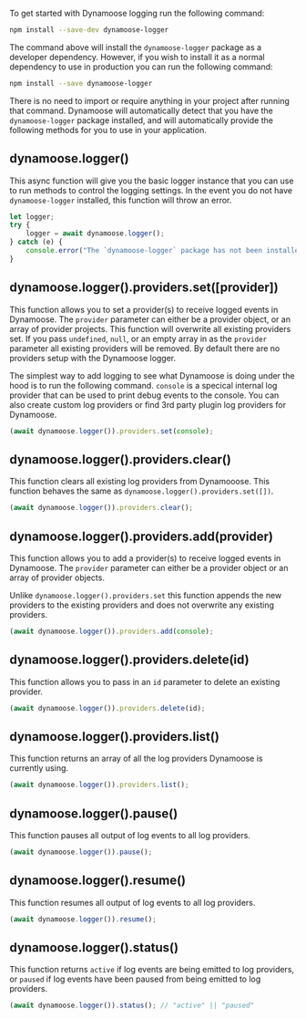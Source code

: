 To get started with Dynamoose logging run the following command:

```bash npm2yarn
npm install --save-dev dynamoose-logger
```

The command above will install the `dynamoose-logger` package as a developer dependency. However, if you wish to install it as a normal dependency to use in production you can run the following command:

```bash npm2yarn
npm install --save dynamoose-logger
```

There is no need to import or require anything in your project after running that command. Dynamoose will automatically detect that you have the `dynamoose-logger` package installed, and will automatically provide the following methods for you to use in your application.

## dynamoose.logger()

This async function will give you the basic logger instance that you can use to run methods to control the logging settings. In the event you do not have `dynamoose-logger` installed, this function will throw an error.

```js
let logger;
try {
	logger = await dynamoose.logger();
} catch (e) {
	console.error("The `dynamoose-logger` package has not been installed.");
}
```

## dynamoose.logger().providers.set([provider])

This function allows you to set a provider(s) to receive logged events in Dynamoose. The `provider` parameter can either be a provider object, or an array of provider projects. This function will overwrite all existing providers set. If you pass `undefined`, `null`, or an empty array in as the `provider` parameter all existing providers will be removed. By default there are no providers setup with the Dynamoose logger.

The simplest way to add logging to see what Dynamoose is doing under the hood is to run the following command. `console` is a specical internal log provider that can be used to print debug events to the console. You can also create custom log providers or find 3rd party plugin log providers for Dynamoose.

```js
(await dynamoose.logger()).providers.set(console);
```

## dynamoose.logger().providers.clear()

This function clears all existing log providers from Dynamooose. This function behaves the same as `dynamoose.logger().providers.set([])`.

```js
(await dynamoose.logger()).providers.clear();
```

## dynamoose.logger().providers.add(provider)

This function allows you to add a provider(s) to receive logged events in Dynamoose. The `provider` parameter can either be a provider object or an array of provider objects.

Unlike `dynamoose.logger().providers.set` this function appends the new providers to the existing providers and does not overwrite any existing providers.

```js
(await dynamoose.logger()).providers.add(console);
```

## dynamoose.logger().providers.delete(id)

This function allows you to pass in an `id` parameter to delete an existing provider.

```js
(await dynamoose.logger()).providers.delete(id);
```

## dynamoose.logger().providers.list()

This function returns an array of all the log providers Dynamoose is currently using.

```js
(await dynamoose.logger()).providers.list();
```

## dynamoose.logger().pause()

This function pauses all output of log events to all log providers.

```js
(await dynamoose.logger()).pause();
```

## dynamoose.logger().resume()

This function resumes all output of log events to all log providers.

```js
(await dynamoose.logger()).resume();
```

## dynamoose.logger().status()

This function returns `active` if log events are being emitted to log providers, or `paused` if log events have been paused from being emitted to log providers.

```js
(await dynamoose.logger()).status(); // "active" || "paused"
```
